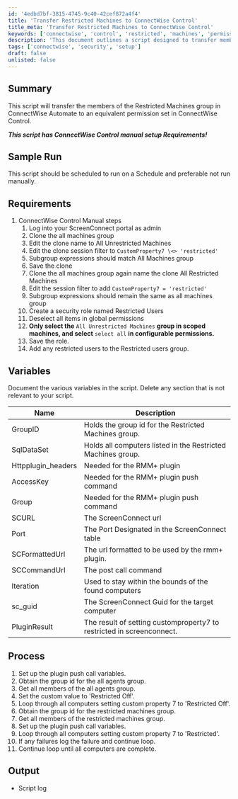 ```yaml
---
id: '4edbd7bf-3815-4745-9c40-42cef872a4f4'
title: 'Transfer Restricted Machines to ConnectWise Control'
title_meta: 'Transfer Restricted Machines to ConnectWise Control'
keywords: ['connectwise', 'control', 'restricted', 'machines', 'permissions', 'script']
description: 'This document outlines a script designed to transfer members of the Restricted Machines group in ConnectWise Automate to an equivalent permission set in ConnectWise Control, including manual setup requirements and detailed variable documentation.'
tags: ['connectwise', 'security', 'setup']
draft: false
unlisted: false
---
```

## Summary

This script will transfer the members of the Restricted Machines group in ConnectWise Automate to an equivalent permission set in ConnectWise Control. 

**_This script has ConnectWise Control manual setup Requirements!_**

## Sample Run

This script should be scheduled to run on a Schedule and preferable not run manually.

## Requirements

1. ConnectWise Control Manual steps
   1. Log into your ScreenConnect portal as admin
   2. Clone the all machines group
   3. Edit the clone name to All Unrestricted Machines
   4. Edit the clone session filter to `CustomProperty7 \<> 'restricted'`
   5. Subgroup expressions should match All Machines group
   6. Save the clone
   7. Clone the all machines group again name the clone All Restricted Machines
   8. Edit the session filter to add `CustomProperty7 = 'restricted'`
   9. Subgroup expressions should remain the same as all machines group
   10. Create a security role named Restricted Users
   11. Deselect all items in global permissions
   12. **Only select the** `All Unrestricted Machines` **group in scoped machines, and select** `select all` **in configurable permissions.**
   13. Save the role.
   14. Add any restricted users to the Restricted users group.

## Variables

Document the various variables in the script. Delete any section that is not relevant to your script.

| Name               | Description                                                                 |
|--------------------|-----------------------------------------------------------------------------|
| GroupID            | Holds the group id for the Restricted Machines group.                      |
| SqlDataSet         | Holds all computers listed in the Restricted Machines group.               |
| Httpplugin_headers  | Needed for the RMM+ plugin                                                 |
| AccessKey          | Needed for the RMM+ plugin push command                                    |
| Group              | Needed for the RMM+ plugin push command                                    |
| SCURL              | The ScreenConnect url                                                      |
| Port               | The Port Designated in the ScreenConnect table                              |
| SCFormattedUrl     | The url formatted to be used by the rmm+ plugin.                           |
| SCCommandUrl       | The post call command                                                       |
| Iteration          | Used to stay within the bounds of the found computers                      |
| sc_guid            | The ScreenConnect Guid for the target computer                              |
| PluginResult       | The result of setting customproperty7 to restricted in screenconnect.      |

## Process

1. Set up the plugin push call variables.
2. Obtain the group id for the all agents group.
3. Get all members of the all agents group.
4. Set the custom value to 'Restricted Off'.
5. Loop through all computers setting custom property 7 to 'Restricted Off'.
6. Obtain the group id for the restricted machines group.
7. Get all members of the restricted machines group.
8. Set up the plugin push call variables.
9. Loop through all computers setting custom property 7 to 'Restricted'.
10. If any failures log the failure and continue loop.
11. Continue loop until all computers are complete.

## Output

- Script log











